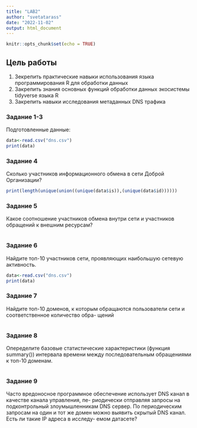 ```yaml
---
title: "LAB2"
author: "svetatarass"
date: "2022-11-02"
output: html_document
---
```


```r
knitr::opts_chunk$set(echo = TRUE)
```
## Цель работы
1. Зекрепить практические навыки использования языка программирования R для обработки данных
2. Закрепить знания основных функций обработки данных экосистемы tidyverse языка R
3. Закрепить навыки исследования метаданных DNS трафика

###  Задание 1-3 
Подготовленные данные:

```r
data<-read.csv("dns.csv")
print(data)
```
### Задание 4
Сколько участников информационного обмена в сети Доброй Организации?

```r
print(length(unique(union((unique(data$is)),(unique(data$id))))))
```
### Задание 5
Какое соотношение участников обмена внутри сети и участников обращений к внешним ресурсам?

```r

```
### Задание 6
Найдите топ-10 участников сети, проявляющих наибольшую сетевую активность.

```r
data<-read.csv("dns.csv")
print(data)
```
### Задание 7
Найдите топ-10 доменов, к которым обращаются пользователи сети и соответственное количество обра-
щений

```r

```
### Задание 8
Опеределите базовые статистические характеристики (функция summary()) интервала времени между
последовательным обращениями к топ-10 доменам.

```r

```
### Задание 9
Часто вредоносное программное обеспечение использует DNS канал в качестве канала управления, пе-
риодически отправляя запросы на подконтрольный злоумышленникам DNS сервер. По периодическим
запросам на один и тот же домен можно выявить скрытый DNS канал. Есть ли такие IP адреса в исследу-
емом датасете?
```r

```
